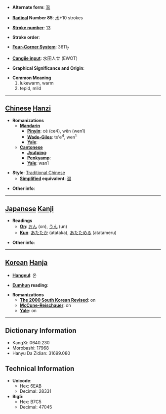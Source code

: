 * '''Alternate form''': [[温]]

* '''[[Wiktionary:Chinese radical index| Radical]] Number 85''': [[Wiktionary:Chinese radical index 水|水]]+10 strokes

* '''[[Wiktionary:Chinese total strokes index|Stroke number]]''': [[Wiktionary:Chinese total strokes index 13|13]]

* '''Stroke order''': 

* '''[[Wiktionary:Chinese four corner index|Four-Corner System]]''': 3611<sub>7</sub>

* '''[[Wiktionary:Chinese Cangjie index|Cangjie input]]''': 水田人廿 (EWOT)

* '''Graphical Significance and Origin''': 

* '''Common Meaning'''
*#lukewarm, warm
*# tepid, mild


----

== [[Chinese]] [[Hanzi]] ==

* '''Romanizations'''
** '''[[Mandarin]]'''
*** '''[[Pinyin]]''': cè (ce4), wēn (wen1)
*** '''[[Wade-Giles]]''': ts'e<sup>4</sup>, wen<sup>1</sup>
*** '''[[Yale]]''': 
** '''[[Cantonese]]'''
*** '''[[Jyutping]]''':
*** '''[[Penkyamp]]''': 
*** '''[[Yale]]''': wan1

* '''Style''': [[Traditional Chinese]] 
** '''[[Simplified Chinese|Simplified]] equivalent''': [[温]]

* '''Other info''': 

----

== [[Japanese]] [[Kanji]] ==

* '''Readings'''
** '''[[On]]''': [[おん]] (on), [[うん]] (un)
** '''[[Kun]]''': [[あたたか]] (atataka), [[あたためる]] (atatameru)

* '''Other info''':  

----

== [[Korean]] [[Hanja]] ==

* '''[[Hangeul]]''': 온

* '''[[Eumhun]] reading''': 

* '''Romanizations'''
** '''[[The 2000 South Korean Revised Romanization|The 2000 South Korean Revised]]''': on
** '''[[McCune-Reischauer]]''': on
** '''[[Yale]]''': on

----

== Dictionary Information ==

* KangXi: 0640.230
* Morobashi: 17968
* Hanyu Da Zidian: 31699.080

== Technical Information ==

* '''Unicode''':
** Hex: 6EAB
** Decimal: 28331
* '''Big5''':
** Hex: B7C5
** Decimal: 47045